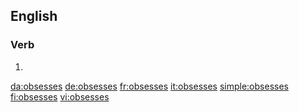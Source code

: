 ==English==

===Verb===
{{head|en|verb form}}

# {{en-third-person singular of|obsess}}

[[da:obsesses]]
[[de:obsesses]]
[[fr:obsesses]]
[[it:obsesses]]
[[simple:obsesses]]
[[fi:obsesses]]
[[vi:obsesses]]
